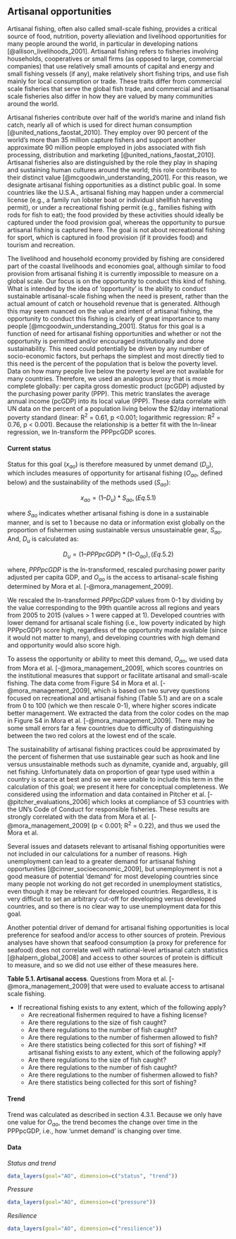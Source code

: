 ## Artisanal opportunities

Artisanal fishing, often also called small-scale fishing, provides a critical source of food, nutrition, poverty alleviation and livelihood opportunities for many people around the world, in particular in developing nations [@allison_livelihoods_2001]. Artisanal fishing refers to fisheries involving households, cooperatives or small firms (as opposed to large, commercial companies) that use relatively small amounts of capital and energy and small fishing vessels (if any), make relatively short fishing trips, and use fish mainly for local consumption or trade. These traits differ from commercial scale fisheries that serve the global fish trade, and commercial and artisanal scale fisheries also differ in how they are valued by many communities around the world. 

Artisanal fisheries contribute over half of the world’s marine and inland fish catch, nearly all of which is used for direct human consumption [@united_nations_faostat_2010]. They employ over 90 percent of the world’s more than 35 million capture fishers and support another approximate 90 million people employed in jobs associated with fish processing, distribution and marketing [@united_nations_faostat_2010]. Artisanal fisheries also are distinguished by the role they play in shaping and sustaining human cultures around the world; this role contributes to their distinct value [@mcgoodwin_understanding_2001]. For this reason, we designate artisanal fishing opportunities as a distinct public goal. In some countries like the U.S.A., artisanal fishing may happen under a commercial license (e.g., a family run lobster boat or individual shellfish harvesting permit), or under a recreational fishing permit (e.g., families fishing with rods for fish to eat); the food provided by these activities should ideally be captured under the food provision goal, whereas the opportunity to pursue artisanal fishing is captured here. The goal is not about recreational fishing for sport, which is captured in food provision (if it provides food) and tourism and recreation.

The livelihood and household economy provided by fishing are considered part of the coastal livelihoods and economies goal, although similar to food provision from artisanal fishing it is currently impossible to measure on a global scale. Our focus is on the opportunity to conduct this kind of fishing. What is intended by the idea of ‘opportunity’ is the ability to conduct sustainable artisanal-scale fishing when the need is present, rather than the actual amount of catch or household revenue that is generated. Although this may seem nuanced on the value and intent of artisanal fishing, the opportunity to conduct this fishing is clearly of great importance to many people [@mcgoodwin_understanding_2001]. Status for this goal is a function of need for artisanal fishing opportunities and whether or not the opportunity is permitted and/or encouraged institutionally and done sustainability. This need could potentially be driven by any number of socio-economic factors, but perhaps the simplest and most directly tied to this need is the percent of the population that is below the poverty level. Data on how many people live below the poverty level are not available for many countries. Therefore, we used an analogous proxy that is more complete globally: per capita gross domestic product (pcGDP) adjusted by the purchasing power parity (PPP). This metric translates the average annual income (pcGDP) into its local value (PPP). These data correlate with UN data on the percent of a population living below the $2/day international poverty standard (linear: R^2^ = 0.61, p <0.001; logarithmic regression: R^2^ = 0.76, p < 0.001). Because the relationship is a better fit with the ln-linear regression, we ln-transform the PPPpcGDP scores.

#### Current status
Status for this goal ($x_{ao}$) is therefore measured by unmet demand ($D_u$), which includes measures of opportunity for artisanal fishing ($O_{ao}$, defined below) and the sustainability of the methods used ($S_{ao}$):

$$
x_{ao} = (1 – D_u) * S_{ao}, (Eq. 5.1)
$$

where $S_{ao}$ indicates whether artisanal fishing is done in a sustainable manner, and is set to 1 because no data or information exist globally on the proportion of fishermen using sustainable versus unsustainable gear, $S_{ao}$.  And, $D_u$ is calculated as:

$$
D_{u} = (1 – PPPpcGDP) * (1 – O_{ao}), (Eq. 5.2)
$$

where, $PPPpcGDP$ is the ln-transformed, rescaled purchasing power parity adjusted per capita GDP, and $O_{ao}$ is the access to artisanal-scale fishing determined by Mora et al. [-@mora_management_2009]. 

We rescaled the ln-transformed $PPPpcGDP$ values from 0-1 by dividing by the value corresponding to the 99th quantile across all regions and years from 2005 to 2015 (values > 1 were capped at 1). Developed countries with lower demand for artisanal scale fishing (i.e., low poverty indicated by high PPPpcGDP) score high, regardless of the opportunity made available (since it would not matter to many), and developing countries with high demand and opportunity would also score high. 

To assess the opportunity or ability to meet this demand, $O_{ao}$, we used data from Mora et al. [-@mora_management_2009], which scores countries on the institutional measures that support or facilitate artisanal and small-scale fishing. The data come from Figure S4 in Mora et al. [-@mora_management_2009], which is based on two survey questions focused on recreational and artisanal fishing (Table 5.1) and are on a scale from 0 to 100 (which we then rescale 0-1), where higher scores indicate better management. We extracted the data from the color codes on the map in Figure S4 in Mora et al.  [-@mora_management_2009]. There may be some small errors far a few countries due to difficulty of distinguishing between the two red colors at the lowest end of the scale.

The sustainability of artisanal fishing practices could be approximated by the percent of fishermen that use sustainable gear such as hook and line versus unsustainable methods such as dynamite, cyanide and, arguably, gill net fishing. Unfortunately data on proportion of gear type used within a country is scarce at best and so we were unable to include this term in the calculation of this goal; we present it here for conceptual completeness. We considered using the information and data contained in Pitcher et al. [-@pitcher_evaluations_2006] which looks at compliance of 53 countries with the UN’s Code of Conduct for responsible fisheries. These results are strongly correlated with the data from Mora et al. [-@mora_management_2009] (p < 0.001; R^2^ = 0.22), and thus we used the Mora et al.

Several issues and datasets relevant to artisanal fishing opportunities were not included in our calculations for a number of reasons. High unemployment can lead to a greater demand for artisanal fishing opportunities [@cinner_socioeconomic_2009], but unemployment is not a good measure of potential 'demand' for most developing countries since many people not working do not get recorded in unemployment statistics, even though it may be relevant for developed countries. Regardless, it is very difficult to set an arbitrary cut-off for developing versus developed countries, and so there is no clear way to use unemployment data for this goal.

Another potential driver of demand for artisanal fishing opportunities is local preference for seafood and/or access to other sources of protein. Previous analyses have shown that seafood consumption (a proxy for preference for seafood) does not correlate well with national-level artisanal catch statistics [@halpern_global_2008] and access to other sources of protein is difficult to measure, and so we did not use either of these measures here.


**Table 5.1. Artisanal access**. 
Questions from Mora et al. [-@mora_management_2009] that were used to evaluate access to artisanal scale fishing.

* If recreational fishing exists to any extent, which of the following apply?
     + Are recreational fishermen required to have a  fishing license?  
     + Are there regulations to the size of fish caught?
     + Are there regulations to the number of fish caught? 
     + Are there regulations to the number of fishermen allowed to fish? 
     + Are there statistics being collected for this sort of fishing? 
*If artisanal fishing exists to any extent, which of the following apply?
     + Are there regulations to the size of fish caught?
     + Are there regulations to the number of fish caught? 
     + Are there regulations to the number of fishermen allowed to fish? 
     + Are there statistics being collected for this sort of fishing?      

#### Trend
Trend was calculated as described in section  4.3.1. Because we only have one value for $O_{ao}$, the trend becomes the change over time in the PPPpcGDP, i.e., how ‘unmet demand’ is changing over time.

#### Data
_Status and trend_

```r
data_layers(goal="AO", dimension=c("status", "trend"))
```

_Pressure_

```r
data_layers(goal="AO", dimension=c("pressure"))
```

_Resilience_

```r
data_layers(goal="AO", dimension=c("resilience"))

```

